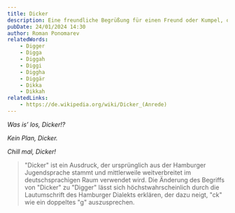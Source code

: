 ```yaml
---
title: Dicker
description: Eine freundliche Begrüßung für einen Freund oder Kumpel, ohne abwertende Absichten und bezieht sich also nicht auf das Körpergewicht der Person.
pubDate: 24/01/2024 14:30
author: Roman Ponomarev
relatedWords:
    - Digger
    - Digga
    - Diggah
    - Diggi
    - Diggha
    - Diggär
    - Dikka
    - Dikkah
relatedLinks:
    - https://de.wikipedia.org/wiki/Dicker_(Anrede)
---
```


_Was is’ los, Dicker!?_

_Kein Plan, Dicker._

_Chill mal, Dicker!_

> "Dicker" ist ein Ausdruck, der ursprünglich aus der Hamburger Jugendsprache stammt und mittlerweile weitverbreitet im deutschsprachigen Raum verwendet wird. Die Änderung des Begriffs von "Dicker" zu "Digger" lässt sich höchstwahrscheinlich durch die Lautumschrift des Hamburger Dialekts erklären, der dazu neigt, "ck" wie ein doppeltes "g" auszusprechen.
